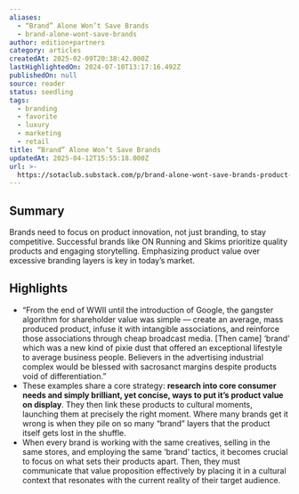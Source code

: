 ```yaml
---
aliases:
  - “Brand” Alone Won’t Save Brands
  - brand-alone-wont-save-brands
author: edition+partners
category: articles
createdAt: 2025-02-09T20:38:42.000Z
lastHighlightedOn: 2024-07-10T13:17:16.492Z
publishedOn: null
source: reader
status: seedling
tags:
  - branding
  - favorite
  - luxury
  - marketing
  - retail
title: “Brand” Alone Won’t Save Brands
updatedAt: 2025-04-12T15:55:18.000Z
url: >-
  https://sotaclub.substack.com/p/brand-alone-wont-save-brands-product-strategy?utm_source=post-email-title&publication_id=663077&post_id=144469637&utm_campaign=email-post-title&isFreemail=false&r=og9hp&triedRedirect=true&utm_medium=email
---
```

## Summary

Brands need to focus on product innovation, not just branding, to stay competitive. Successful brands like ON Running and Skims prioritize quality products and engaging storytelling. Emphasizing product value over excessive branding layers is key in today’s market.

## Highlights

- “From the end of WWII until the introduction of Google, the gangster algorithm for shareholder value was simple — create an average, mass produced product, infuse it with intangible associations, and reinforce those associations through cheap broadcast media. [Then came] ‘brand’ which was a new kind of pixie dust that offered an exceptional lifestyle to average business people. Believers in the advertising industrial complex would be blessed with sacrosanct margins despite products void of differentiation.”
- These examples share a core strategy: **research into core consumer needs and simply brilliant, yet concise, ways to put it’s product value on display**. They then link these products to cultural moments, launching them at precisely the right moment. Where many brands get it wrong is when they pile on so many “brand” layers that the product itself gets lost in the shuffle.
- When every brand is working with the same creatives, selling in the same stores, and employing the same ‘brand’ tactics, it becomes crucial to focus on what sets their products apart. Then, they must communicate that value proposition effectively by placing it in a cultural context that resonates with the current reality of their target audience.
